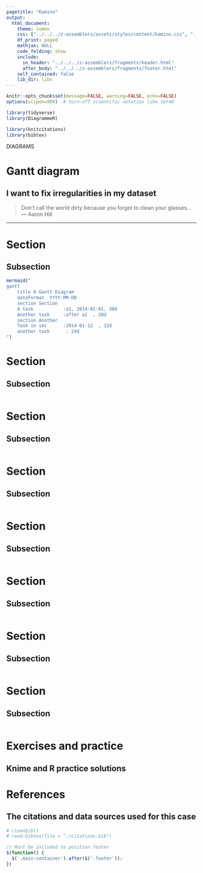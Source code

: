 ```yaml
---
pagetitle: "Kamino"
output: 
  html_document:
    theme: lumen
    css: ["../../../z-assemblers/assets/styles/content/kamino.css", "../../../z-assemblers/assets/icons/line-awesome/css/line-awesome.css"]
    df_print: paged
    mathjax: NULL
    code_folding: show
    include:
      in_header: "../../../z-assemblers/fragments/header.html"
      after_body: "../../../z-assemblers/fragments/footer.html"
    self_contained: false
    lib_dir: libs
---
```


```r

knitr::opts_chunk$set(message=FALSE, warning=FALSE, echo=FALSE)
options(scipen=999)  # turn-off scientific notation like 1e+48

library(tidyverse)
library(DiagrammeR)

library(knitcitations)
library(bibtex)

```

<div class="activity">
DIAGRAMS
</div>

# Gantt diagram
## I want to fix irregularities in my dataset

> Don't call the world dirty because you forgot to clean your glasses...\
--- Aaron Hill\



***

# Section
## Subsection

```r

mermaid("
gantt
    title A Gantt Diagram
    dateFormat  YYYY-MM-DD
    section Section
    A task           :a1, 2014-01-01, 30d
    Another task     :after a1  , 20d
    section Another
    Task in sec      :2014-01-12  , 12d
    another task      : 24d
")

```


# Section
## Subsection


```r




```


# Section
## Subsection


```r



```



# Section
## Subsection


```r



```



# Section
## Subsection


```r



```


# Section
## Subsection

```r



```


# Section
## Subsection

```r



```


# Section
## Subsection

```r



```


# Exercises and practice
## Knime and R practice solutions



# References
## The citations and data sources used for this case

```r

# cleanbib()
# read.bibtex(file = "./citations.bib")

```



```js

// Must be included to position footer
$(function() {
  $('.main-container').after($('.footer'));
})

```

